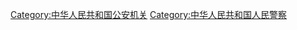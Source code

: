 {{Catmore|公安机关人民警察}}

[[Category:中华人民共和国公安机关|Category:中华人民共和国公安机关]]
[[Category:中华人民共和国人民警察|Category:中华人民共和国人民警察]]